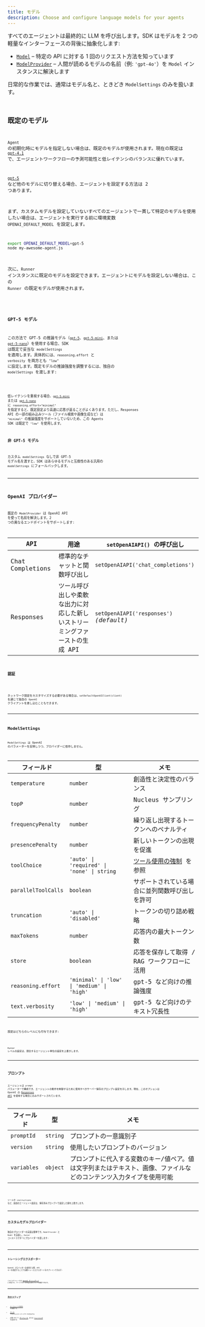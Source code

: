 ```yaml
---
title: モデル
description: Choose and configure language models for your agents
---
```



すべてのエージェントは最終的に LLM を呼び出します。SDK はモデルを 2 つの軽量なインターフェースの背後に抽象化します:

- [`Model`](/openai-agents-js/openai/agents/interfaces/model) – 特定の API に対する 1 回のリクエスト方法を知っています
- [`ModelProvider`](/openai-agents-js/openai/agents/interfaces/modelprovider) – 人間が読めるモデルの名前（例: `'gpt‑4o'`）を `Model` インスタンスに解決します

日常的な作業では、通常はモデル名と、ときどき `ModelSettings` のみを扱います。

<Code
  lang="typescript"
  code={agentWithModelExample}
  title="エージェントごとのモデル指定"
/>

## 既定のモデル

`Agent` の初期化時にモデルを指定しない場合は、既定のモデルが使用されます。現在の既定は [`gpt-4.1`](https://platform.openai.com/docs/models/gpt-4.1) で、エージェントワークフローの予測可能性と低レイテンシのバランスに優れています。

[`gpt-5`](https://platform.openai.com/docs/models/gpt-5) など他のモデルに切り替える場合、エージェントを設定する方法は 2 つあります。

まず、カスタムモデルを設定していないすべてのエージェントで一貫して特定のモデルを使用したい場合は、エージェントを実行する前に環境変数 `OPENAI_DEFAULT_MODEL` を設定します。

```bash
export OPENAI_DEFAULT_MODEL=gpt-5
node my-awesome-agent.js
```

次に、`Runner` インスタンスに既定のモデルを設定できます。エージェントにモデルを設定しない場合は、この `Runner` の既定モデルが使用されます。

<Code
  lang="typescript"
  code={runnerWithModelExample}
  title="Runner に既定モデルを設定"
/>

### GPT-5 モデル

この方法で GPT-5 の推論モデル（[`gpt-5`](https://platform.openai.com/docs/models/gpt-5)、[`gpt-5-mini`](https://platform.openai.com/docs/models/gpt-5-mini)、または [`gpt-5-nano`](https://platform.openai.com/docs/models/gpt-5-nano)）を使用する場合、SDK は既定で妥当な `modelSettings` を適用します。具体的には、`reasoning.effort` と `verbosity` を両方とも `"low"` に設定します。既定モデルの推論強度を調整するには、独自の `modelSettings` を渡します:

<Code
  lang="typescript"
  code={gpt5DefaultModelSettingsExample}
  title="GPT-5 の既定設定をカスタマイズ"
/>

低レイテンシを重視する場合、[`gpt-5-mini`](https://platform.openai.com/docs/models/gpt-5-mini) または [`gpt-5-nano`](https://platform.openai.com/docs/models/gpt-5-nano) に `reasoning.effort="minimal"` を指定すると、既定設定より高速に応答が返ることがよくあります。ただし、Responses API の一部の組み込みツール（ファイル検索や画像生成など）は `"minimal"` の推論強度をサポートしていないため、この Agents SDK は既定で `"low"` を使用します。

### 非 GPT-5 モデル

カスタム `modelSettings` なしで非 GPT-5 モデル名を渡すと、SDK はあらゆるモデルと互換性のある汎用の `modelSettings` にフォールバックします。

---

## OpenAI プロバイダー

既定の `ModelProvider` は OpenAI API を使って名前を解決します。2 つの異なるエンドポイントをサポートします:

| API              | 用途                                                                         | `setOpenAIAPI()` の呼び出し             |
| ---------------- | ---------------------------------------------------------------------------- | --------------------------------------- |
| Chat Completions | 標準的なチャットと関数呼び出し                                               | `setOpenAIAPI('chat_completions')`      |
| Responses        | ツール呼び出しや柔軟な出力に対応した新しいストリーミングファーストの生成 API | `setOpenAIAPI('responses')` _(default)_ |

### 認証

<Code
  lang="typescript"
  code={setDefaultOpenAIKeyExample}
  title="既定の OpenAI キーを設定"
/>

ネットワーク設定をカスタマイズする必要がある場合は、`setDefaultOpenAIClient(client)` を通じて独自の `OpenAI` クライアントを差し込むこともできます。

---

## ModelSettings

`ModelSettings` は OpenAI のパラメーターを反映しつつ、プロバイダーに依存しません。

| フィールド          | 型                                         | メモ                                                                           |
| ------------------- | ------------------------------------------ | ------------------------------------------------------------------------------ |
| `temperature`       | `number`                                   | 創造性と決定性のバランス                                                       |
| `topP`              | `number`                                   | Nucleus サンプリング                                                           |
| `frequencyPenalty`  | `number`                                   | 繰り返し出現するトークンへのペナルティ                                         |
| `presencePenalty`   | `number`                                   | 新しいトークンの出現を促進                                                     |
| `toolChoice`        | `'auto' \| 'required' \| 'none' \| string` | [ツール使用の強制](/openai-agents-js/ja/guides/agents#forcing-tool-use) を参照 |
| `parallelToolCalls` | `boolean`                                  | サポートされている場合に並列関数呼び出しを許可                                 |
| `truncation`        | `'auto' \| 'disabled'`                     | トークンの切り詰め戦略                                                         |
| `maxTokens`         | `number`                                   | 応答内の最大トークン数                                                         |
| `store`             | `boolean`                                  | 応答を保存して取得 / RAG ワークフローに活用                                    |
| `reasoning.effort`  | `'minimal' \| 'low' \| 'medium' \| 'high'` | gpt-5 など向けの推論強度                                                       |
| `text.verbosity`    | `'low' \| 'medium' \| 'high'`              | gpt-5 など向けのテキスト冗長性                                                 |

設定はどちらのレベルにも付与できます:

<Code lang="typescript" code={modelSettingsExample} title="モデル設定" />

`Runner` レベルの設定は、競合するエージェント単位の設定を上書きします。

---

## プロンプト

エージェントは `prompt` パラメーターで構成でき、エージェントの動作を制御するために使用すべきサーバー保存のプロンプト設定を示します。現在、このオプションは OpenAI の
[Responses API](https://platform.openai.com/docs/api-reference/responses) を使用する場合にのみサポートされています。

| フィールド  | 型       | メモ                                                                                                                |
| ----------- | -------- | ------------------------------------------------------------------------------------------------------------------- |
| `promptId`  | `string` | プロンプトの一意識別子                                                                                              |
| `version`   | `string` | 使用したいプロンプトのバージョン                                                                                    |
| `variables` | `object` | プロンプトに代入する変数のキー/値ペア。値は文字列またはテキスト、画像、ファイルなどのコンテンツ入力タイプを使用可能 |

<Code
  lang="typescript"
  code={promptIdExample}
  title="プロンプト付きエージェント"
/>

ツールや instructions など、追加のエージェント設定は、保存済みプロンプトで設定した値を上書きします。

---

## カスタムモデルプロバイダー

独自のプロバイダーの実装は簡単です。`ModelProvider` と `Model` を実装し、`Runner` コンストラクターにプロバイダーを渡します:

<Code
  lang="typescript"
  code={modelCustomProviderExample}
  title="最小限のカスタムプロバイダー"
/>

---

## トレーシングエクスポーター

OpenAI プロバイダーを使用する際、API キーを指定することで自動トレースエクスポートをオプトインできます:

<Code
  lang="typescript"
  code={setTracingExportApiKeyExample}
  title="トレーシングエクスポーター"
/>

これによりトレースは [OpenAI ダッシュボード](https://platform.openai.com/traces) に送信され、ワークフローの完全な実行グラフを確認できます。

---

## 次のステップ

- [エージェントの実行](/openai-agents-js/ja/guides/running-agents) を探索する
- [ツール](/openai-agents-js/ja/guides/tools) でモデルにスーパーパワーを付与する
- 必要に応じて [ガードレール](/openai-agents-js/ja/guides/guardrails) または [トレーシング](/openai-agents-js/ja/guides/tracing) を追加する
